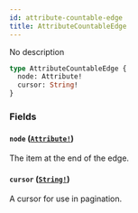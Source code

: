 ```yaml
---
id: attribute-countable-edge
title: AttributeCountableEdge
---
```


No description

```graphql
type AttributeCountableEdge {
  node: Attribute!
  cursor: String!
}
```

### Fields

#### `node` ([`Attribute!`](/developer/api-reference/objects/attribute))

The item at the end of the edge.

#### `cursor` ([`String!`](/developer/api-reference/scalars/string))

A cursor for use in pagination.
